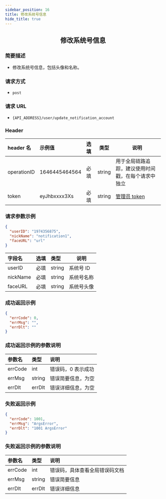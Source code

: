 ```yaml
---
sidebar_position: 16
title: 修改系统号信息
hide_title: true
---
```


<center>

## 修改系统号信息

</center>

### 简要描述

- 修改系统号信息，包括头像和名称。

### 请求方式

- `post`

### 请求 URL

- `{API_ADDRESS}/user/update_notification_account`

### Header

| header 名   | 示例值        | 选填 | 类型   | 说明                         |
| :---------- | :------------ | :--- | ------ | ---------------------------- |
| operationID | 1646445464564 | 必填 | string | 用于全局链路追踪，建议使用时间戳，在每个请求中独立 |
| token       | eyJhbxxxx3Xs  | 必填 | string | [管理员 token](docs/restapi/apis/authenticationManagement/getAdminToken.mdx)                 |

### 请求参数示例

```json
{
  "userID": "1974356875",
  "nickName": "notification1",
  "faceURL": "url"
}
```

| 字段名   | 选填 | 类型   | 说明       |
| :------- | :--- | :----- | ---------- |
| userID   | 必填 | string | 系统号 ID  |
| nickName | 必填 | string | 系统号名称 |
| faceURL  | 必填 | string | 系统号头像 |

### 成功返回示例

```json
{
  "errCode": 0,
  "errMsg": "",
  "errDlt": ""
}
```

### 成功返回示例的参数说明

| 参数名  | 类型   | 说明                      |
| :------ | :----- | :------------------------ |
| errCode | int    | 错误码，0 表示成功         |
| errMsg  | string | 错误简要信息，为空 |
| errDlt  | errDlt | 错误详细信息，为空 |

### 失败返回示例

```json
{
  "errCode": 1001,
  "errMsg": "ArgsError",
  "errDlt": "1001 ArgsError"
}
```

### 失败返回示例的参数说明

| 参数名  | 类型   | 说明                          |
| :------ | :----- | :---------------------------- |
| errCode | int    | 错误码，具体查看全局错误码文档 |
| errMsg  | string | 错误简要信息                  |
| errDlt  | errDlt | 错误详细信息                  |
